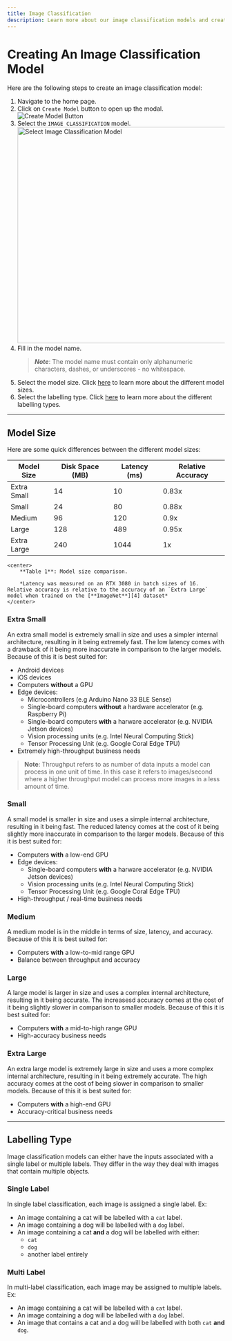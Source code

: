 ```yaml
---
title: Image Classification
description: Learn more about our image classification models and create one.
---
```


# Creating An Image Classification Model

Here are the following steps to create an image classification model:

1. Navigate to the home page.
2. Click on `Create Model` button to open up the modal. ![Create Model Button][1]
3. Select the `IMAGE CLASSIFICATION` model.
    <img
        src='/docs/ui/image-classification-model-creation/2.jpg'
        alt='Select Image Classification Model'
        title='Select Image Classification Model'
        width='500'
    />
4. Fill in the model name.
    > **_Note_**: The model name must contain only alphanumeric characters, dashes, or underscores - no whitespace.
5. Select the model size. Click [here][2] to learn more about the different model sizes.
6. Select the labelling type. Click [here][3] to learn more about the different labelling types.

---

## Model Size

Here are some quick differences between the different model sizes:

| Model Size  | Disk Space (MB) | Latency (ms) | Relative Accuracy |
| ----------- | --------------- | ------------ | ----------------- |
| Extra Small | 14              | 10           | 0.83x             |
| Small       | 24              | 80           | 0.88x             |
| Medium      | 96              | 120          | 0.9x              |
| Large       | 128             | 489          | 0.95x             |
| Extra Large | 240             | 1044         | 1x                |

    <center>
        **Table 1**: Model size comparison.

        *Latency was measured on an RTX 3080 in batch sizes of 16. Relative accuracy is relative to the accuracy of an `Extra Large` model when trained on the [**ImageNet**][4] dataset*
    </center>

### Extra Small

An extra small model is extremely small in size and uses a simpler internal architecture, resulting in it being extremely fast.
The low latency comes with a drawback of it being more inaccurate in comparison to the larger models. Because of this it is best suited for:

-   Android devices
-   iOS devices
-   Computers **without** a GPU
-   Edge devices:
    -   Microcontrollers (e.g Arduino Nano 33 BLE Sense)
    -   Single-board computers **without** a hardware accelerator (e.g. Raspberry Pi)
    -   Single-board computers **with** a harware accelerator (e.g. NVIDIA Jetson devices)
    -   Vision processing units (e.g. Intel Neural Computing Stick)
    -   Tensor Processing Unit (e.g. Google Coral Edge TPU)
-   Extremely high-throughput business needs

> **Note**: Throughput refers to as number of data inputs a model can process in one unit of time. In this case it refers to images/second where a higher
> throughput model can process more images in a less amount of time.

### Small

A small model is smaller in size and uses a simple internal architecture, resulting in it being fast. The reduced latency
comes at the cost of it being slightly more inaccurate in comparison to the larger models. Because of this it is best suited for:

-   Computers **with** a low-end GPU
-   Edge devices:
    -   Single-board computers **with** a harware accelerator (e.g. NVIDIA Jetson devices)
    -   Vision processing units (e.g. Intel Neural Computing Stick)
    -   Tensor Processing Unit (e.g. Google Coral Edge TPU)
-   High-throughput / real-time business needs

### Medium

A medium model is in the middle in terms of size, latency, and accuracy. Because of this it is best suited for:

-   Computers **with** a low-to-mid range GPU
-   Balance between throughput and accuracy

### Large

A large model is larger in size and uses a complex internal architecture, resulting in it being accurate. The increasesd accuracy
comes at the cost of it being slightly slower in comparison to smaller models. Because of this it is best suited for:

-   Computers **with** a mid-to-high range GPU
-   High-accuracy business needs

### Extra Large

An extra large model is extremely large in size and uses a more complex internal architecture, resulting in it being extremely accurate.
The high accuracy comes at the cost of being slower in comparison to smaller models. Because of this it is best suited for:

-   Computers **with** a high-end GPU
-   Accuracy-critical business needs

---

## Labelling Type

Image classification models can either have the inputs associated with a single label or multiple labels.
They differ in the way they deal with images that contain multiple objects.

### Single Label

In single label classification, each image is assigned a single label. Ex:

-   An image containing a cat will be labelled with a `cat` label.
-   An image containing a dog will be labelled with a `dog` label.
-   An image containing a cat **and** a dog will be labelled with either:
    -   `cat`
    -   `dog`
    -   another label entirely

### Multi Label

In multi-label classification, each image may be assigned to multiple labels. Ex:

-   An image containing a cat will be labelled with a `cat` label.
-   An image containing a dog will be labelled with a `dog` label.
-   An image that contains a cat and a dog will be labelled with both `cat` **and** `dog`.

[1]: /docs/ui/image-classification-model-creation/1.jpg 'Create Model Button'
[2]: #model-size 'Details About Model Sizes'
[3]: #labelling-type 'Details About Labelling Types'
[4]: https://www.image-net.org/ 'ImageNet Dataset'

